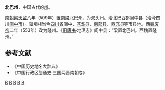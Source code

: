 '''北巴州'''，中国古代的[[州|州]]。

[[南朝梁|南朝梁]][[天监|天监]]八年（509年）置[[南梁州|南梁]]北巴州，为双头州。治北巴西郡阆中县（治今四川[[阆中市|阆中市]]）。辖境相当今[[四川省|四川省]]阆中、[[苍溪县|苍溪县]]、[[南部县|南部县]]、[[西充县|西充县]]等市县地。[[西魏|西魏]][[元钦|废帝]]二年（553年）改为隆州。《[[旧唐书|旧唐书]]·地理志》阆中县：“梁置北巴州。西魏置隆州。”
==参考文献==
* 《中国历史地名大辞典》
* 《中国行政区划通史·三国两晋南朝卷》
{{南朝行政区划|nocat}}
[[Category:南梁的州|B]]
[[Category:西魏的州|B]]
[[Category:四川的州|B]]
[[Category:南充行政区划史|B]]
[[Category:广元行政区划史|B]]